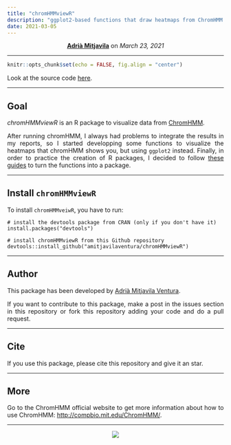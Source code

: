 ```yaml
---
title: "chromHMMviewR"
description: "ggplot2-based functions that draw heatmaps from ChromHMM output data."
date: 2021-03-05
---
```


<style>
    p {text-align: justify;}
</style>

<center>
<strong><a href="https://amitjavilaventura.github.io" target="_blank">Adrià Mitjavila</a></strong> on <em>March 23, 2021</em>
</center>

---

```r
knitr::opts_chunk$set(echo = FALSE, fig.align = "center")
```

Look at the source code [here](https://github.com/amitjavilaventura/chromHMMviewR).

---

## Goal

*chromHMMviewR* is an R package to visualize data from [ChromHMM](http://compbio.mit.edu/ChromHMM/). 

After running chromHMM, I always had problems to integrate the results in my reports, so I started developping some functions to visualize the heatmaps that chromHMM shows you, but using `ggplot2` instead. Finally, in order to practice the creation of R packages, I decided to follow [these guides](https://github.com/ASPteaching/2017-03-Rpackages_and_Github) to turn the functions into a package.

---

## Install `chromHMMviewR`

To install `chromHMMveiwR`, you have to run:

```
# install the devtools package from CRAN (only if you don't have it)
install.packages("devtools")

# install chromHMMviewR from this Github repository 
devtools::install_github("amitjavilaventura/chromHMMviewR")
```

---

## Author

This package has been developed by [Adrià Mitjavila Ventura](https://amitjavilaventura.github.io).

If you want to contribute to this package, make a post in the issues section in this repository or fork this repository adding your code and do a pull request.

---

## Cite

If you use this package, please cite this repository and give it an star.

---

## More

Go to the ChromHMM official website to get more information about how to use ChromHMM: <http://compbio.mit.edu/ChromHMM/>.

---

<center>
![](logo.png)
</center>
